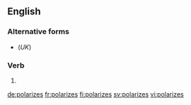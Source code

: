 ==English==

===Alternative forms===
* {{l|en|polarises}} (''UK'')

===Verb===
{{head|en|verb form}}

# {{en-third-person singular of|polarize}}

[[de:polarizes]]
[[fr:polarizes]]
[[fi:polarizes]]
[[sv:polarizes]]
[[vi:polarizes]]